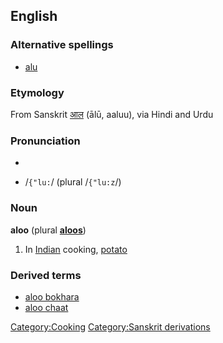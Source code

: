 ==English==
===Alternative spellings===
* [[alu]]

===Etymology===
From Sanskrit [[आल]] (ālū, aaluu), via Hindi and Urdu

===Pronunciation===
*{{IPA|/æˈluː/ (plural /æˈluːz/)}}
*{{SAMPA}} /<tt>{"lu:</tt>/ (plural /<tt>{"lu:z</tt>/)

===Noun===
'''aloo''' (plural '''[[aloos]]''')
#In [[Indian]] cooking, [[potato]]

===Derived terms===
* [[aloo bokhara]]
* [[aloo chaat]]

[[Category:Cooking]]
[[Category:Sanskrit derivations]]